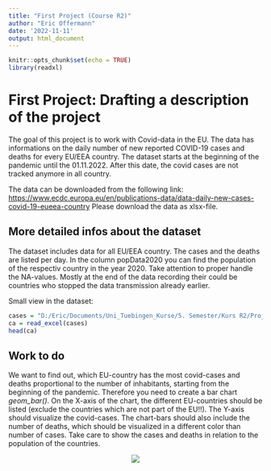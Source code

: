 ```yaml
---
title: "First Project (Course R2)"
author: "Eric Offermann"
date: '2022-11-11'
output: html_document
---
```


```r
knitr::opts_chunk$set(echo = TRUE)
library(readxl)
```

# First Project: Drafting a description of the project

The goal of this project is to work with Covid-data in the EU. The data has informations on the daily number of new reported COVID-19 cases and deaths for every EU/EEA country.
The dataset starts at the beginning of the pandemic until the 01.11.2022. After this date, the covid cases are not tracked anymore in all country. 

The data can be downloaded from the following link:
<https://www.ecdc.europa.eu/en/publications-data/data-daily-new-cases-covid-19-eueea-country>
Please download the data as xlsx-file. 


## More detailed infos about the dataset

The dataset includes data for all EU/EEA country. The cases and the deaths are listed per day. In the column popData2020 you can find the population of the respectiv country in the year 2020. Take attention to proper handle the NA-values. Mostly at the end of the data recording their could be countries who stopped the data transmission already earlier.

Small view in the dataset:
```r
cases = "D:/Eric/Documents/Uni_Tuebingen_Kurse/5. Semester/Kurs R2/Project1/Covid_Cases_EU.xlsx"
ca = read_excel(cases)
head(ca)
```

## Work to do

We want to find out, which EU-country has the most covid-cases and deaths proportional to the number of inhabitants, starting from the beginning of the pandemic. Therefore you need to create a bar chart *geom_bar()*. On the X-axis of the chart, the different EU-countries should be listed (exclude the countries which are not part of the EU!!). The Y-axis should visualize the covid-cases. The chart-bars should also include the number of deaths, which should be visualized in a different color than number of cases. Take care to show the cases and deaths in relation to the population of the countries.

<center>

![](D:/Eric/Documents/Uni_Tuebingen_Kurse/5. Semester/Kurs R2/Project1/covid.png)
<center>


